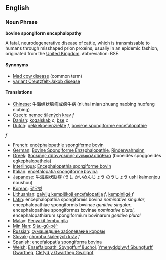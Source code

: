 {{Wikipedia}}

==English==

===Noun Phrase===
'''bovine spongiform encephalopathy'''

A fatal, neurodegenerative disease of cattle, which is transmissable to humans through misshaped prion proteins, usually in an epidemic fashion, originated from the [[United Kingdom]].  Abbreviation: BSE.

====Synonyms====

*[[Mad cow disease]] (common term)
*[[variant Creutzfelt-Jakob disease]]

====Translations====

*[[Chinese]]: 牛海绵状脑病或疯牛病 (niuhai mian zhuang naobing huofeng niubing)
*[[Czech]]: [[nemoc šílených krav]]  ''f''
*[[Danish]]: [[kogalskab]] ''c''; [[bse]] ''c''
*[[Dutch]]: [[gekkekoeienziekte]] ''f'', [[boviene spongiforme encefalopathie]] 
''f'' <!-- I never saw or heard this term to be used -->
*[[French]]: [[encéphalopathie spongiforme bovin]]
*[[German]]: [[Bovine Spongiforme Enzephalopathie]], [[Rinderwahnsinn]]
*[[Greek]]: [[βοοειδής σπογγοειδής εγκεφαλοπάθεια]] (booeidés spoggoeidés egkephalopatheia)
*[[Interlingua]]: [[Encephalopathia spongiforme bovin]]
*[[Italian]]: [[encefalopatia spongiforme bovina]]
*[[Japanese]]: 牛海綿状脳症 (うし かいめんじょう のうしょう ushi kaimenjou noushou)
*[[Korean]]: [[광우병]]
*[[Lithuanian]]: [[galvijų kempiškoji encefalopatija]] ''f'', [[kempinligė]] ''f''
*[[Latin]]: encephalopathia spongiformis bovina ''nominative singular'', encephalopathiae spongiformis bovinae ''genitive singular'', encephalopathiae spongiformes bovinae ''nominative plural'', encephalopathiarum spongiformium bovinarum ''genitive plural''
*[[Malay]]: [[Penyakit lembu gila]]
*[[Min Nan]]: [[Siáu-gû-pēⁿ]]
*[[Russian]]: [[сумашедшее заболевание коровы]]
*[[Slovak]]: [[choroba šialených kráv]]  ''f''
*[[Spanish]]: [[encefalopatía spongiforma bovina]]
*[[Welsh]]: [[Enseffalopathi Sbyngffurf Buchol]], [[Ymenyddglwyf Sbungfurff Gwartheg]], [[Clefyd y Gwartheg Gwallgof]]